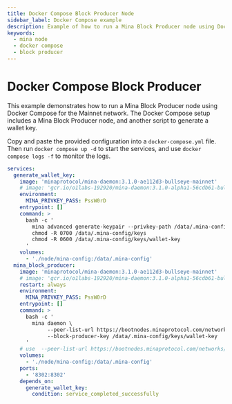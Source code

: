 ```yaml
---
title: Docker Compose Block Producer Node
sidebar_label: Docker Compose example
description: Example of how to run a Mina Block Producer node using Docker Compose.
keywords:
  - mina node
  - docker compose
  - block producer
---
```


# Docker Compose Block Producer

This example demonstrates how to run a Mina Block Producer node using Docker Compose for the Mainnet network. The Docker Compose setup includes a Mina Block Producer node, and another script to generate a wallet key.

Copy and paste the provided configuration into a `docker-compose.yml` file. Then run `docker compose up -d` to start the services, and use `docker compose logs -f` to monitor the logs.

```yaml
services:
  generate_wallet_key:
    image: 'minaprotocol/mina-daemon:3.1.0-ae112d3-bullseye-mainnet'
    # image: 'gcr.io/o1labs-192920/mina-daemon:3.1.0-alpha1-56cdb61-bullseye-devnet' # Use this image for Devnet
    environment:
      MINA_PRIVKEY_PASS: PssW0rD
    entrypoint: []
    command: >
      bash -c '
        mina advanced generate-keypair --privkey-path /data/.mina-config/keys/wallet-key
        chmod -R 0700 /data/.mina-config/keys
        chmod -R 0600 /data/.mina-config/keys/wallet-key
      '
    volumes:
      - './node/mina-config:/data/.mina-config'
  mina_block_producer:
    image: 'minaprotocol/mina-daemon:3.1.0-ae112d3-bullseye-mainnet'
    # image: 'gcr.io/o1labs-192920/mina-daemon:3.1.0-alpha1-56cdb61-bullseye-devnet' # Use this image for Devnet
    restart: always
    environment:
      MINA_PRIVKEY_PASS: PssW0rD
    entrypoint: []
    command: >
      bash -c '
        mina daemon \
             --peer-list-url https://bootnodes.minaprotocol.com/networks/mainnet.txt \
             --block-producer-key /data/.mina-config/keys/wallet-key
      '
    # use  --peer-list-url https://bootnodes.minaprotocol.com/networks/devnet.txt for Devnet
    volumes:
      - './node/mina-config:/data/.mina-config'
    ports:
      - '8302:8302'
    depends_on:
      generate_wallet_key:
        condition: service_completed_successfully
```
